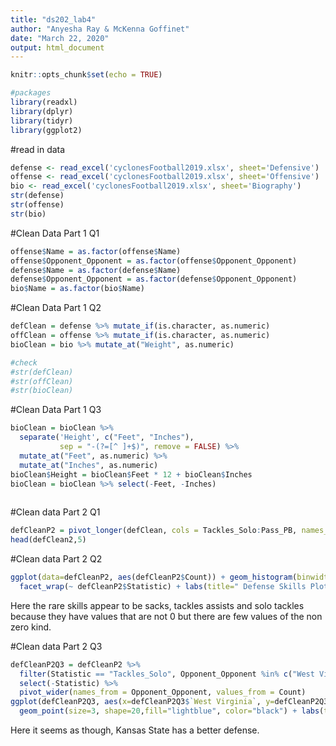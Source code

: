 ```yaml
---
title: "ds202_lab4"
author: "Anyesha Ray & McKenna Goffinet"
date: "March 22, 2020"
output: html_document
---
```


```r
knitr::opts_chunk$set(echo = TRUE)
```



```r
#packages
library(readxl)
library(dplyr)
library(tidyr)
library(ggplot2)
```


#read in data
```r
defense <- read_excel('cyclonesFootball2019.xlsx', sheet='Defensive')
offense <- read_excel('cyclonesFootball2019.xlsx', sheet='Offensive')
bio <- read_excel('cyclonesFootball2019.xlsx', sheet='Biography')
str(defense)
str(offense)
str(bio)
```



#Clean Data  Part 1 Q1
```r
offense$Name = as.factor(offense$Name)
offense$Opponent_Opponent = as.factor(offense$Opponent_Opponent)
defense$Name = as.factor(defense$Name)
defense$Opponent_Opponent = as.factor(defense$Opponent_Opponent)
bio$Name = as.factor(bio$Name)
```



#Clean Data  Part 1 Q2
```r
defClean = defense %>% mutate_if(is.character, as.numeric)
offClean = offense %>% mutate_if(is.character, as.numeric)
bioClean = bio %>% mutate_at("Weight", as.numeric)

#check
#str(defClean)
#str(offClean)
#str(bioClean)
```


#Clean Data  Part 1 Q3
```r
bioClean = bioClean %>%
  separate('Height', c("Feet", "Inches"), 
           sep = "-(?=[^ ]+$)", remove = FALSE) %>%
  mutate_at("Feet", as.numeric) %>%
  mutate_at("Inches", as.numeric)
bioClean$Height = bioClean$Feet * 12 + bioClean$Inches
bioClean = bioClean %>% select(-Feet, -Inches)
         
```
#Clean data Part 2 Q1
```r
defCleanP2 = pivot_longer(defClean, cols = Tackles_Solo:Pass_PB, names_to = "Statistic", values_to = "Count", values_drop_na = TRUE)
head(defClean2,5)
```


#Clean data Part 2 Q2
```r
ggplot(data=defCleanP2, aes(defCleanP2$Count)) + geom_histogram(binwidth = 1, color="black", fill="lightblue") +
  facet_wrap(~ defCleanP2$Statistic) + labs(title=" Defense Skills Plots",y="Frequency", x="Number of Occurrences") 
```

Here the rare skills appear to be sacks, tackles assists and solo tackles because they have values that are not 0 but there are few values of the non zero kind. 


#Clean data Part 2 Q3
```r
defCleanP2Q3 = defCleanP2 %>%
  filter(Statistic == "Tackles_Solo", Opponent_Opponent %in% c("West Virginia","Kansas State")) %>% 
  select(-Statistic) %>%
  pivot_wider(names_from = Opponent_Opponent, values_from = Count)
ggplot(defCleanP2Q3, aes(x=defCleanP2Q3$`West Virginia`, y=defCleanP2Q3$`Kansas State`, color=green)) +
  geom_point(size=3, shape=20,fill="lightblue", color="black") + labs(title="Solo Tackles in WVU and KSU Games", x="West Virgina Solo Tackles", y="Kansas State Solo Tackles") 

```

Here it seems as though, Kansas State has a better defense. 










